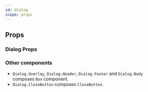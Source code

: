 ```yaml
---
id: dialog
scope: props
---
```


## Props

### Dialog Props

<PropsTable of='Dialog' />

### Other components

- `Dialog.Overlay`, `Dialog.Header`, `Dialog.Footer` and `Dialog.Body` composes
  `Box` component.
- `Dialog.CloseButton` composes `CloseButton`.
